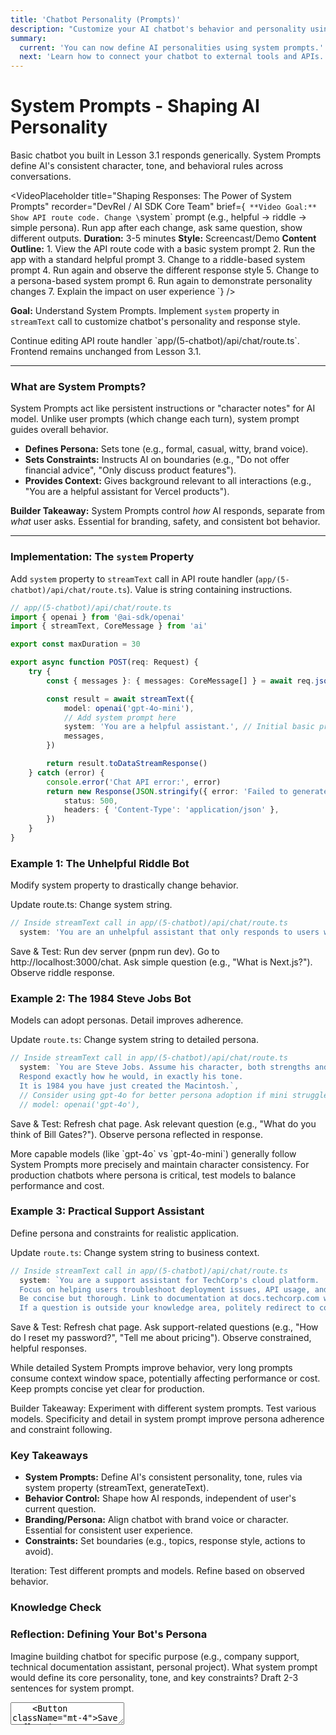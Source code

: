 ```yaml
---
title: 'Chatbot Personality (Prompts)'
description: "Customize your AI chatbot's behavior and personality using system prompts. Pass system instructions via the `useChat` hook's API route configuration."
summary:
  current: 'You can now define AI personalities using system prompts.'
  next: 'Learn how to connect your chatbot to external tools and APIs.'
---
```


# System Prompts - Shaping AI Personality

Basic chatbot you built in Lesson 3.1 responds generically. System Prompts define AI's consistent character, tone, and behavioral rules across conversations.

<VideoPlaceholder
	title="Shaping Responses: The Power of System Prompts"
	recorder="DevRel / AI SDK Core Team"
	brief={`
    **Video Goal:** Show API route code. Change \`system\` prompt (e.g., helpful -> riddle -> simple persona). Run app after each change, ask same question, show different outputs.
    **Duration:** 3-5 minutes
    **Style:** Screencast/Demo
    **Content Outline:**
    1. View the API route code with a basic system prompt
    2. Run the app with a standard helpful prompt
    3. Change to a riddle-based system prompt
    4. Run again and observe the different response style
    5. Change to a persona-based system prompt
    6. Run again to demonstrate personality changes
    7. Explain the impact on user experience
  `}
/>

**Goal:** Understand System Prompts. Implement `system` property in `streamText` call to customize chatbot's personality and response style.

<Callout type="info" title="Project Context">
	Continue editing API route handler `app/(5-chatbot)/api/chat/route.ts`. Frontend remains unchanged
	from Lesson 3.1.
</Callout>

---

### What are System Prompts?

System Prompts act like persistent instructions or "character notes" for AI model. Unlike user prompts (which change each turn), system prompt guides overall behavior.

- **Defines Persona:** Sets tone (e.g., formal, casual, witty, brand voice).
- **Sets Constraints:** Instructs AI on boundaries (e.g., "Do not offer financial advice", "Only discuss product features").
- **Provides Context:** Gives background relevant to all interactions (e.g., "You are a helpful assistant for Vercel products").

<VisualPlaceholder description="Diagram: Box 'System Prompt (Personality/Rules)' feeds into larger Box 'AI Model'. Box 'User Prompt (Current Question)' also feeds into 'AI Model'. 'AI Model' outputs arrow 'AI Response (Influenced by Both Prompts)'." />

**Builder Takeaway:** System Prompts control _how_ AI responds, separate from _what_ user asks. Essential for branding, safety, and consistent bot behavior.

---

### Implementation: The `system` Property

Add `system` property to `streamText` call in API route handler (`app/(5-chatbot)/api/chat/route.ts`). Value is string containing instructions.

```typescript
// app/(5-chatbot)/api/chat/route.ts
import { openai } from '@ai-sdk/openai'
import { streamText, CoreMessage } from 'ai'

export const maxDuration = 30

export async function POST(req: Request) {
	try {
		const { messages }: { messages: CoreMessage[] } = await req.json()

		const result = await streamText({
			model: openai('gpt-4o-mini'),
			// Add system prompt here
			system: 'You are a helpful assistant.', // Initial basic prompt
			messages,
		})

		return result.toDataStreamResponse()
	} catch (error) {
		console.error('Chat API error:', error)
		return new Response(JSON.stringify({ error: 'Failed to generate chat response.' }), {
			status: 500,
			headers: { 'Content-Type': 'application/json' },
		})
	}
}
```

### Example 1: The Unhelpful Riddle Bot

Modify system property to drastically change behavior.

Update route.ts: Change system string.

```typescript
// Inside streamText call in app/(5-chatbot)/api/chat/route.ts
  system: 'You are an unhelpful assistant that only responds to users with confusing riddles.',
```

Save & Test: Run dev server (pnpm run dev). Go to http://localhost:3000/chat. Ask simple question (e.g., "What is Next.js?"). Observe riddle response.

<VisualPlaceholder description="Screenshot of chat UI. User asks 'What is Next.js?'. AI responds with a confusing riddle instead of a direct answer." />

### Example 2: The 1984 Steve Jobs Bot

Models can adopt personas. Detail improves adherence.

Update `route.ts`: Change system string to detailed persona.

```typescript
// Inside streamText call in app/(5-chatbot)/api/chat/route.ts
  system: `You are Steve Jobs. Assume his character, both strengths and flaws.
  Respond exactly how he would, in exactly his tone.
  It is 1984 you have just created the Macintosh.`,
  // Consider using gpt-4o for better persona adoption if mini struggles
  // model: openai('gpt-4o'),
```

Save & Test: Refresh chat page. Ask relevant question (e.g., "What do you think of Bill Gates?"). Observe persona reflected in response.

<VisualPlaceholder description="Screenshot of chat UI. User asks 'What do you think of Bill Gates?'. AI responds in a tone mimicking Steve Jobs in 1984." />

<Callout type="info" title="Model Selection & System Prompts">
	More capable models (like `gpt-4o` vs `gpt-4o-mini`) generally follow System Prompts more
	precisely and maintain character consistency. For production chatbots where persona is critical,
	test models to balance performance and cost.
</Callout>

### Example 3: Practical Support Assistant

Define persona and constraints for realistic application.

Update `route.ts`: Change system string to business context.

```typescript
// Inside streamText call in app/(5-chatbot)/api/chat/route.ts
  system: `You are a support assistant for TechCorp's cloud platform.
  Focus on helping users troubleshoot deployment issues, API usage, and account settings.
  Be concise but thorough. Link to documentation at docs.techcorp.com when relevant.
  If a question is outside your knowledge area, politely redirect to contact@techcorp.com.`,
```

Save & Test: Refresh chat page. Ask support-related questions (e.g., "How do I reset my password?", "Tell me about pricing"). Observe constrained, helpful responses.

<Callout type="warning" title="System Prompt Length">
	While detailed System Prompts improve behavior, very long prompts consume context window space,
	potentially affecting performance or cost. Keep prompts concise yet clear for production.
</Callout>

Builder Takeaway: Experiment with different system prompts. Test various models. Specificity and detail in system prompt improve persona adherence and constraint following.

### Key Takeaways

- **System Prompts:** Define AI's consistent personality, tone, rules via system property (streamText, generateText).
- **Behavior Control:** Shape how AI responds, independent of user's current question.
- **Branding/Persona:** Align chatbot with brand voice or character. Essential for consistent user experience.
- **Constraints:** Set boundaries (e.g., topics, response style, actions to avoid).

Iteration: Test different prompts and models. Refine based on observed behavior.

<div className="bg-primary/5 border-primary/20 rounded-lg p-6 my-8">
	<h3 className="text-xl font-semibold mb-4">Knowledge Check</h3>
	<div className="space-y-8">
		<MultipleChoiceQuestion
			question="What is the primary purpose of a System Prompt in the AI SDK?"
			choices={[
				{ id: 'question', text: "To provide the user's current question to the AI." },
				{ id: 'history', text: 'To store the entire conversation history.' },
				{
					id: 'persona',
					text: "To define the AI's consistent personality, tone, and behavioral rules across interactions.",
				},
				{ id: 'output', text: 'To specify the desired output format (e.g., JSON, plain text).' },
			]}
			correctAnswerId="persona"
			feedback={{
				correct:
					'Correct! The System Prompt sets the background context and rules for how the AI should generally behave or respond.',
				incorrect:
					'User questions are part of the `messages` array. System Prompt provides overarching guidance on personality and behavior.',
			}}
		/>
		<MultipleChoiceQuestion
			question="In which AI SDK function call property do you typically place the system prompt string?"
			choices={[
				{ id: 'prompt', text: '`prompt`' },
				{ id: 'messages', text: '`messages`' },
				{ id: 'system', text: '`system`' },
				{ id: 'schema', text: '`schema`' },
			]}
			correctAnswerId="system"
			feedback={{
				correct:
					'Correct! The `system` property is used within functions like `streamText` or `generateText` to provide the system-level instructions.',
				incorrect:
					'The `prompt` is typically used for the immediate user instruction, while `messages` holds history. `system` is for the overarching AI persona/rules.',
			}}
		/>
	</div>
</div>

<div className="bg-primary/5 border-primary/20 rounded-lg p-6 my-8">
	<h3 className="text-xl font-semibold mb-4">Reflection: Defining Your Bot's Persona</h3>
	<p className="text-lg mb-4">
		Imagine building chatbot for specific purpose (e.g., company support, technical documentation
		assistant, personal project). What system prompt would define its core personality, tone, and
		key constraints? Draft 2-3 sentences for system prompt.
	</p>
	<Textarea placeholder="Draft your system prompt here..." className="min-h-[150px] w-full" />
	<Button className="mt-4">Save Reflection</Button>
</div>

---

## Next Step: Connecting Your Chatbot with Tools

Your chatbot has personality, but its knowledge is limited. Now, let's give it capabilities to interact with the outside world.

This lesson introduces Tools, enabling your chatbot to call external functions or APIs (like fetching live weather data). This makes your chatbot genuinely useful and dynamic.
